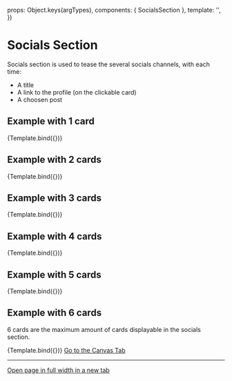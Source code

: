 
<Meta title="Sections/Content/Socials" component={SocialsSection} />

  props: Object.keys(argTypes),
  components: { SocialsSection },
  template: '<SocialsSection :section-title="sectionTitle" :section-desc="sectionDesc" :feeds="feeds" />',
})

# Socials Section

Socials section is used to tease the several socials channels, with each time:
- A title
- A link to the profile (on the clickable card)
- A choosen post

## Example with 1 card

<Canvas>
  <Story
    name="Example with 1 card"
    args={{
      sectionTitle: 'Geoportal in den sozialen Medien',
      sectionDesc: "Hier die aktuellsten Posts. Wenn Sie mehr erfahren möchten, besuchen Sie bitte die jeweiligen Kanäl.",
      feeds: [
        {
          type: "facebook",
          title: "News on Facebook",
          pofileURL: "https://www.facebook.com/swisstopo",
          feedURL: "https://www.facebook.com/swisstopo/videos/5455503121148000/",
        }
      ]
    }}
  >
    {Template.bind({})}
  </Story>
</Canvas>

## Example with 2 cards

<Canvas>
  <Story
    name="Example with 2 cards"
    args={{
      sectionTitle: 'Geoportal in den sozialen Medien',
      sectionDesc: "Hier die aktuellsten Posts. Wenn Sie mehr erfahren möchten, besuchen Sie bitte die jeweiligen Kanäl.",
      feeds: [
        {
          type: "facebook",
          title: "News on Facebook",
          pofileURL: "https://www.facebook.com/swisstopo",
          feedURL: "https://www.facebook.com/swisstopo/videos/5455503121148000/",
        },
        {
          type: "instagram",
          title: "Insights on Instagram",
          pofileURL: "https://www.instagram.com/swisstopo/",
          feedURL: "https://www.instagram.com/p/Cd6KkQsOnOh/?utm_source=ig_web_copy_link"
        }
      ]
    }}
  >
    {Template.bind({})}
  </Story>
</Canvas>

## Example with 3 cards

<Canvas>
  <Story
    name="Example with 3 cards"
    args={{
      sectionTitle: 'Geoportal in den sozialen Medien',
      sectionDesc: "Hier die aktuellsten Posts. Wenn Sie mehr erfahren möchten, besuchen Sie bitte die jeweiligen Kanäl.",
      feeds: [
        {
          type: "facebook",
          title: "News on Facebook",
          pofileURL: "https://www.facebook.com/swisstopo",
          feedURL: "https://www.facebook.com/swisstopo/videos/5455503121148000/",
        },
        {
          type: "instagram",
          title: "Insights on Instagram",
          pofileURL: "https://www.instagram.com/swisstopo/",
          feedURL: "https://www.instagram.com/p/Cd6KkQsOnOh/?utm_source=ig_web_copy_link"
        },
        {
          type: "youtube",
          title: "Investigations on Youtube",
          pofileURL: "https://www.youtube.com/c/SwissGeoportal",
          feedURL: "https://www.youtube.com/embed/BR5zDpPDKFM"
        }
      ]
    }}
  >
    {Template.bind({})}
  </Story>
</Canvas>

## Example with 4 cards

<Canvas>
  <Story
    name="Example with 4 cards"
    args={{
      sectionTitle: 'Geoportal in den sozialen Medien',
      sectionDesc: "Hier die aktuellsten Posts. Wenn Sie mehr erfahren möchten, besuchen Sie bitte die jeweiligen Kanäl.",
      feeds: [
        {
          type: "facebook",
          title: "News on Facebook",
          pofileURL: "https://www.facebook.com/swisstopo",
          feedURL: "https://www.facebook.com/swisstopo/videos/5455503121148000/",
        },
        {
          type: "instagram",
          title: "Insights on Instagram",
          pofileURL: "https://www.instagram.com/swisstopo/",
          feedURL: "https://www.instagram.com/p/Cd6KkQsOnOh/?utm_source=ig_web_copy_link"
        },
        {
          type: "youtube",
          title: "Investigations on Youtube",
          pofileURL: "https://www.youtube.com/c/SwissGeoportal",
          feedURL: "https://www.youtube.com/embed/BR5zDpPDKFM"
        },
        {
          type: "twitter",
          title: "Press-resleases on Twitter",
          pofileURL: "https://twitter.com/swiss_geoportal",
          feedURL: "https://twitter.com/swiss_geoportal"
        }
      ]
    }}
  >
    {Template.bind({})}
  </Story>
</Canvas>

## Example with 5 cards

<Canvas>
  <Story
    name="Example with 5 cards"
    args={{
      sectionTitle: 'Geoportal in den sozialen Medien',
      sectionDesc: "Hier die aktuellsten Posts. Wenn Sie mehr erfahren möchten, besuchen Sie bitte die jeweiligen Kanäl.",
      feeds: [
        {
          type: "facebook",
          title: "News on Facebook",
          pofileURL: "https://www.facebook.com/swisstopo",
          feedURL: "https://www.facebook.com/swisstopo/videos/5455503121148000/",
        },
        {
          type: "instagram",
          title: "Insights on Instagram",
          pofileURL: "https://www.instagram.com/swisstopo/",
          feedURL: "https://www.instagram.com/p/Cd6KkQsOnOh/?utm_source=ig_web_copy_link"
        },
        {
          type: "youtube",
          title: "Investigations on Youtube",
          pofileURL: "https://www.youtube.com/c/SwissGeoportal",
          feedURL: "https://www.youtube.com/embed/BR5zDpPDKFM"
        },
        {
          type: "twitter",
          title: "Press-resleases on Twitter",
          pofileURL: "https://twitter.com/swiss_geoportal",
          feedURL: "https://twitter.com/swiss_geoportal"
        },
        {
          type: "twitter",
          title: "Press-releases on Twitter",
          pofileURL: "https://twitter.com/swiss_geoportal",
          feedURL: "https://twitter.com/swiss_geoportal"
        }
      ]
    }}
  >
    {Template.bind({})}
  </Story>
</Canvas>

## Example with 6 cards

6 cards are the maximum amount of cards displayable in the socials section.

<Canvas>
  <Story
    name="Example with 6 cards"
    args={{
      sectionTitle: 'Geoportal in den sozialen Medien',
      sectionDesc: "Hier die aktuellsten Posts. Wenn Sie mehr erfahren möchten, besuchen Sie bitte die jeweiligen Kanäl.",
      feeds: [
        {
          type: "facebook",
          title: "News on Facebook",
          pofileURL: "https://www.facebook.com/swisstopo",
          feedURL: "https://www.facebook.com/swisstopo/videos/5455503121148000/",
        },
        {
          type: "instagram",
          title: "Insights on Instagram",
          pofileURL: "https://www.instagram.com/swisstopo/",
          feedURL: "https://www.instagram.com/p/Cd6KkQsOnOh/?utm_source=ig_web_copy_link"
        },
        {
          type: "youtube",
          title: "Investigations on Youtube",
          pofileURL: "https://www.youtube.com/c/SwissGeoportal",
          feedURL: "https://www.youtube.com/embed/BR5zDpPDKFM"
        },
        {
          type: "twitter",
          title: "Press-resleases on Twitter",
          pofileURL: "https://twitter.com/swiss_geoportal",
          feedURL: "https://twitter.com/swiss_geoportal"
        },
        {
          type: "twitter",
          title: "Press-releases on Twitter",
          pofileURL: "https://twitter.com/swiss_geoportal",
          feedURL: "https://twitter.com/swiss_geoportal"
        },
        {
          type: "twitter",
          title: "Press-releases on Twitter",
          pofileURL: "https://twitter.com/swiss_geoportal",
          feedURL: "https://twitter.com/swiss_geoportal"
        }
      ]
    }}
  >
    {Template.bind({})}
  </Story>
</Canvas>



<a href="?path=/story/sections-socials--example">
  Go to the Canvas Tab
</a>

---

<a href="?id=sections-content-socials--example&viewMode=story" target="_blank">
  Open page in full width in a new tab
</a>
